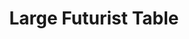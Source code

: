 ---
title: "Large Futurist Table"
meta_title: "Large Futurist Table craft"
description: "Craft de Large Futurist Table"
rank: "s"
draft: false
name: "Large Futurist Table"
recipe_img: "https://wiki.pokexgames.com/images/2/23/Large_Futurist_Table.png"
level: 105
craft_time: 18000
result: 1
value_npc: 1
ingredients:
  - name: "Corrupted Iron Ores"
    quantity: 600
    item_img: "https://wiki.pokexgames.com/images/6/69/Corrupted_Iron_Ore.png"
    value_npc: 1
  - name: "Elefish Fins"
    quantity: 15
    item_img: "https://wiki.pokexgames.com/images/1/1f/Elefish_Fin.png"
    value_npc: 1
  - name: "Corrupted Ice Pieces"
    quantity: 10
    item_img: "https://wiki.pokexgames.com/images/c/cb/Corrupted-Ice-Piece.gif"
    value_npc: 1
---